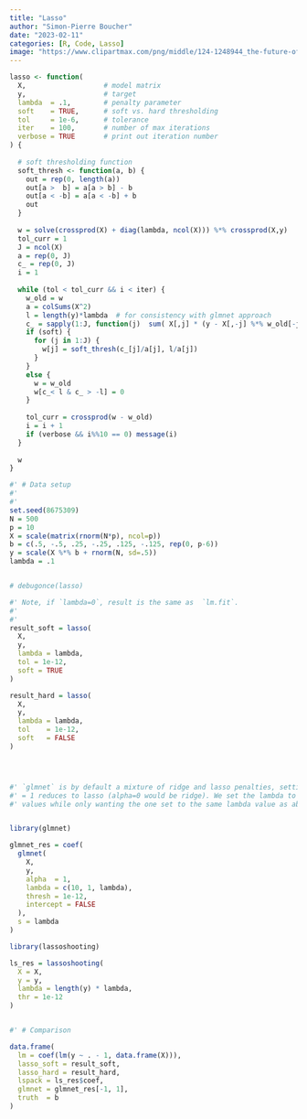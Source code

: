 ```yaml
---
title: "Lasso"
author: "Simon-Pierre Boucher"
date: "2023-02-11"
categories: [R, Code, Lasso]
image: "https://www.clipartmax.com/png/middle/124-1248944_the-future-of-ai-artificial-intelligence-logo.png"
---
```


```r
lasso <- function(
  X,                   # model matrix
  y,                   # target
  lambda  = .1,        # penalty parameter
  soft    = TRUE,      # soft vs. hard thresholding
  tol     = 1e-6,      # tolerance
  iter    = 100,       # number of max iterations
  verbose = TRUE       # print out iteration number
) {
  
  # soft thresholding function
  soft_thresh <- function(a, b) {
    out = rep(0, length(a))
    out[a >  b] = a[a > b] - b
    out[a < -b] = a[a < -b] + b
    out
  }
  
  w = solve(crossprod(X) + diag(lambda, ncol(X))) %*% crossprod(X,y)
  tol_curr = 1
  J = ncol(X)
  a = rep(0, J)
  c_ = rep(0, J)
  i = 1
  
  while (tol < tol_curr && i < iter) {
    w_old = w 
    a = colSums(X^2)
    l = length(y)*lambda  # for consistency with glmnet approach
    c_ = sapply(1:J, function(j)  sum( X[,j] * (y - X[,-j] %*% w_old[-j]) ))
    if (soft) {
      for (j in 1:J) {
        w[j] = soft_thresh(c_[j]/a[j], l/a[j])
      }
    }
    else {
      w = w_old
      w[c_< l & c_ > -l] = 0
    }
    
    tol_curr = crossprod(w - w_old)  
    i = i + 1
    if (verbose && i%%10 == 0) message(i)
  }
  
  w
}

#' # Data setup
#' 
#' 
set.seed(8675309)
N = 500
p = 10
X = scale(matrix(rnorm(N*p), ncol=p))
b = c(.5, -.5, .25, -.25, .125, -.125, rep(0, p-6))
y = scale(X %*% b + rnorm(N, sd=.5))
lambda = .1


# debugonce(lasso)

#' Note, if `lambda=0`, result is the same as  `lm.fit`.
#' 
#' 
result_soft = lasso(
  X,
  y,
  lambda = lambda,
  tol = 1e-12,
  soft = TRUE
)

result_hard = lasso(
  X,
  y,
  lambda = lambda,
  tol    = 1e-12,
  soft   = FALSE
)




#' `glmnet` is by default a mixture of ridge and lasso penalties, setting alpha
#' = 1 reduces to lasso (alpha=0 would be ridge). We set the lambda to a couple
#' values while only wanting the one set to the same lambda value as above (s).


library(glmnet)

glmnet_res = coef(
  glmnet(
    X,
    y,
    alpha  = 1,
    lambda = c(10, 1, lambda),
    thresh = 1e-12,
    intercept = FALSE
  ),
  s = lambda
)

library(lassoshooting)

ls_res = lassoshooting(
  X = X,
  y = y,
  lambda = length(y) * lambda,
  thr = 1e-12
)


#' # Comparison

data.frame(
  lm = coef(lm(y ~ . - 1, data.frame(X))),
  lasso_soft = result_soft,
  lasso_hard = result_hard,
  lspack = ls_res$coef,
  glmnet = glmnet_res[-1, 1],
  truth  = b
)
```
